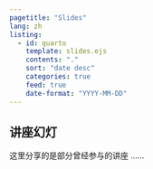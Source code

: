 ```yaml
---
pagetitle: "Slides"
lang: zh
listing:
  - id: quarto
    template: slides.ejs
    contents: "."
    sort: "date desc"
    categories: true
    feed: true
    date-format: "YYYY-MM-DD"
---
```


## 讲座幻灯

这里分享的是部分曾经参与的[讲座]{.important} ......


::: {#quarto}
:::


